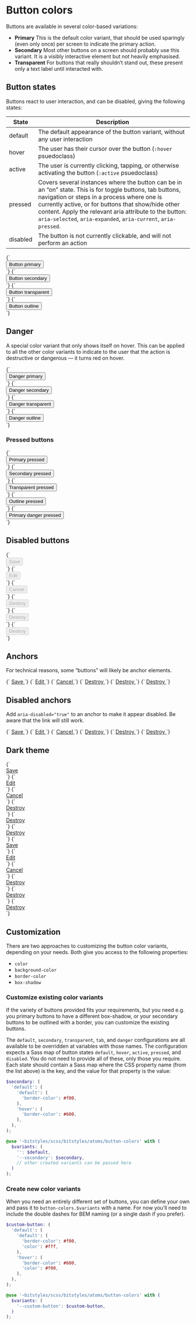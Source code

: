 
<Meta title="Atoms/Button/Colors" />

# Button colors

Buttons are available in several color-based variations:

- **Primary** This is the default color variant, that should be used sparingly (even only once) per screen to indicate the primary action.
- **Secondary** Most other buttons on a screen should probably use this variant. It is a visibly interactive element but not heavily emphasised.
- **Transparent** For buttons that really shouldn’t stand out, these present only a text label until interacted with.

## Button states

Buttons react to user interaction, and can be disabled, giving the following states:

| State    | Description                                                                                                                                                                                                                                                                                                                                 |
| -------- | ------------------------------------------------------------------------------------------------------------------------------------------------------------------------------------------------------------------------------------------------------------------------------------------------------------------------------------------- |
| default  | The default appearance of the button variant, without any user interaction                                                                                                                                                                                                                                                                  |
| hover    | The user has their cursor over the button (`:hover` psuedoclass)                                                                                                                                                                                                                                                                            |
| active   | The user is currently clicking, tapping, or otherwise activating the button (`:active` psuedoclass)                                                                                                                                                                                                                                         |
| pressed  | Covers several instances where the button can be in an “on” state. This is for toggle buttons, tab buttons, navigation or steps in a process where one is currently active, or for buttons that show/hide other content. Apply the relevant aria attribute to the button: `aria-selected`, `aria-expanded`, `aria-current`, `aria-pressed`. |
| disabled | The button is not currently clickable, and will not perform an action                                                                                                                                                                                                                                                                       |

<Canvas>
  <Story name="primary">
    {`
      <div class="u-padding-m" data-theme="default">
        <button class="a-button">
          Button primary
        </button>
      </div>
    `}
  </Story>
  <Story name="secondary">
    {`
      <div class="u-padding-m" data-theme="default">
        <button class="a-button a-button--secondary">
          Button secondary
        </button>
      </div>
    `}
  </Story>
  <Story name="transparent">
    {`
      <div class="u-padding-m" data-theme="default">
        <button class="a-button a-button--transparent">
          Button transparent
        </button>
      </div>
    `}
  </Story>
  <Story name="outline">
    {`
      <div class="u-padding-m" data-theme="default">
        <button class="a-button a-button--outline">
          Button outline
        </button>
      </div>
    `}
  </Story>
</Canvas>

## Danger

A special color variant that only shows itself on hover. This can be applied to all the other color variants to indicate to the user that the action is destructive or dangerous — it turns red on hover.

<Canvas>
  <Story name="Danger/primary">
    {`
      <div class="u-padding-m" data-theme="default">
        <button class="a-button a-button--danger">
          Danger primary
        </button>
      </div>
    `}
  </Story>
  <Story name="Danger/secondary">
    {`
      <div class="u-padding-m" data-theme="default">
        <button class="a-button a-button--secondary a-button--danger">
          Danger secondary
        </button>
      </div>
    `}
  </Story>
  <Story name="Danger/transparent">
    {`
      <div class="u-padding-m" data-theme="default">
        <button class="a-button a-button--transparent a-button--danger">
          Danger transparent
        </button>
      </div>
    `}
  </Story>
  <Story name="Danger/outline">
    {`
      <div class="u-padding-m" data-theme="default">
        <button class="a-button a-button--outline a-button--danger">
          Danger outline
        </button>
      </div>
    `}
  </Story>
</Canvas>

### Pressed buttons

<Canvas>
  <Story name="primary pressed">
    {`
      <div class="u-padding-m" data-theme="default">
        <button class="a-button" aria-pressed="true">
          Primary pressed
        </button>
      </div>
    `}
  </Story>
  <Story name="secondary pressed">
    {`
      <div class="u-padding-m" data-theme="default">
        <button class="a-button a-button--secondary" aria-pressed="true">
          Secondary pressed
        </button>
      </div>
    `}
  </Story>
  <Story name="transparent pressed">
    {`
      <div class="u-padding-m" data-theme="default">
        <button class="a-button a-button--transparent" aria-pressed="true">
          Transparent pressed
        </button>
      </div>
    `}
  </Story>
  <Story name="outline pressed">
    {`
      <div class="u-padding-m" data-theme="default">
        <button class="a-button a-button--outline" aria-pressed="true">
          Outline pressed
        </button>
      </div>
    `}
  </Story>
  <Story name="primary danger pressed">
    {`
      <div class="u-padding-m" data-theme="default">
        <button class="a-button a-button--danger" aria-pressed="true">
          Primary danger pressed
        </button>
      </div>
    `}
  </Story>
</Canvas>

## Disabled buttons

<Canvas>
  <Story name="Primary (disabled)">
    {`
      <div class="u-padding-m" data-theme="default">
        <button class="a-button" disabled>
          Save
        </button>
      </div>
    `}
  </Story>
  <Story name="Secondary (disabled)">
    {`
      <div class="u-padding-m" data-theme="default">
        <button class="a-button a-button--secondary" disabled>
          Edit
        </button>
      </div>
    `}
  </Story>
  <Story name="Transparent (disabled)">
    {`
      <div class="u-padding-m" data-theme="default">
        <button class="a-button a-button--transparent" disabled>
          Cancel
        </button>
      </div>
    `}
  </Story>
  <Story name="Danger/primary (disabled)">
    {`
      <div class="u-padding-m" data-theme="default">
        <button class="a-button a-button--danger" disabled>
          Destroy
        </button>
      </div>
    `}
  </Story>
  <Story name="Danger/secondary (disabled)">
    {`
      <div class="u-padding-m" data-theme="default">
        <button class="a-button a-button--secondary a-button--danger" disabled>
          Destroy
        </button>
      </div>
    `}
  </Story>
  <Story name="Danger/transparent (disabled)">
    {`
      <div class="u-padding-m" data-theme="default">
        <button class="a-button a-button--transparent a-button--danger" disabled>
          Destroy
        </button>
      </div>
    `}
  </Story>
</Canvas>

## Anchors

For technical reasons, some “buttons” will likely be anchor elements.

<Canvas>
  <Story name="Primary anchor">
    {`
      <a href="/" class="a-button">
        Save
      </a>
    `}
  </Story>
  <Story name="Secondary anchor">
    {`
      <a href="/" class="a-button a-button--secondary">
        Edit
      </a>
    `}
  </Story>
  <Story name="Transparent anchor">
    {`
      <a href="/" class="a-button a-button--transparent">
        Cancel
      </a>
    `}
  </Story>
  <Story name="Danger/primary anchor">
    {`
      <a href="/" class="a-button a-button--danger">
        Destroy
      </a>
    `}
  </Story>
  <Story name="Danger/secondary anchor">
    {`
      <a href="/" class="a-button a-button--secondary a-button--danger">
        Destroy
      </a>
    `}
  </Story>
  <Story name="Danger/transparent anchor">
    {`
      <a href="/" class="a-button a-button--transparent a-button--danger">
        Destroy
      </a>
    `}
  </Story>
</Canvas>

## Disabled anchors

Add `aria-disabled="true"` to an anchor to make it appear disabled. Be aware that the link will still work.

<Canvas>
  <Story name="Primary anchor (disabled)">
    {`
      <a href="/" class="a-button" aria-disabled="true">
        Save
      </a>
    `}
  </Story>
  <Story name="Secondary anchor (disabled)">
    {`
      <a href="/" class="a-button a-button--secondary" aria-disabled="true">
        Edit
      </a>
    `}
  </Story>
  <Story name="Transparent anchor (disabled)">
    {`
      <a href="/" class="a-button a-button--transparent" aria-disabled="true">
        Cancel
      </a>
    `}
  </Story>
  <Story name="Danger/primary anchor (disabled)">
    {`
      <a href="/" class="a-button a-button--danger" aria-disabled="true">
        Destroy
      </a>
    `}
  </Story>
  <Story name="Danger/secondary anchor (disabled)">
    {`
      <a href="/" class="a-button a-button--secondary a-button--danger" aria-disabled="true">
        Destroy
      </a>
    `}
  </Story>
  <Story name="Danger/transparent anchor (disabled)">
    {`
      <a href="/" class="a-button a-button--transparent a-button--danger" aria-disabled="true">
        Destroy
      </a>
    `}
  </Story>
</Canvas>

## Dark theme

<Canvas>
  <Story name="Primary (dark theme)">
    {`
      <div class="u-padding-m" data-theme="dark">
        <a href="/" class="a-button">
          Save
        </a>
      </div>
    `}
  </Story>
  <Story name="Secondary (dark theme)">
    {`
      <div class="u-padding-m" data-theme="dark">
        <a href="/" class="a-button a-button--secondary">
          Edit
        </a>
      </div>
    `}
  </Story>
  <Story name="Transparent (dark theme)">
    {`
      <div class="u-padding-m" data-theme="dark">
        <a href="/" class="a-button a-button--transparent">
          Cancel
        </a>
      </div>
    `}
  </Story>
  <Story name="Danger/primary (dark theme)">
    {`
      <div class="u-padding-m" data-theme="dark">
        <a href="/" class="a-button a-button--danger">
          Destroy
        </a>
      </div>
    `}
  </Story>
  <Story name="Danger/secondary (dark theme)">
    {`
      <div class="u-padding-m" data-theme="dark">
        <a href="/" class="a-button a-button--secondary a-button--danger">
          Destroy
        </a>
      </div>
    `}
  </Story>
  <Story name="Danger/transparent (dark theme)">
    {`
      <div class="u-padding-m" data-theme="dark">
        <a href="/" class="a-button a-button--transparent a-button--danger">
          Destroy
        </a>
      </div>
    `}
  </Story>
</Canvas>

<Canvas>
  <Story name="Primary (disabled, dark theme)">
    {`
      <div class="u-padding-m" data-theme="dark">
        <a href="/" class="a-button" aria-disabled="true">
          Save
        </a>
      </div>
    `}
  </Story>
  <Story name="Secondary (disabled, dark theme)">
    {`
      <div class="u-padding-m" data-theme="dark">
        <a href="/" class="a-button a-button--secondary" aria-disabled="true">
          Edit
        </a>
      </div>
    `}
  </Story>
  <Story name="Transparent (disabled, dark theme)">
    {`
      <div class="u-padding-m" data-theme="dark">
        <a href="/" class="a-button a-button--transparent" aria-disabled="true">
          Cancel
        </a>
      </div>
    `}
  </Story>
  <Story name="Danger/primary (disabled, dark theme)">
    {`
      <div class="u-padding-m" data-theme="dark">
        <a href="/" class="a-button a-button--danger" aria-disabled="true">
          Destroy
        </a>
      </div>
    `}
  </Story>
  <Story name="Danger/secondary (disabled, dark theme)">
    {`
      <div class="u-padding-m" data-theme="dark">
        <a href="/" class="a-button a-button--secondary a-button--danger" aria-disabled="true">
          Destroy
        </a>
      </div>
    `}
  </Story>
  <Story name="Danger/transparent (disabled, dark theme)">
    {`
      <div class="u-padding-m" data-theme="dark">
        <a href="/" class="a-button a-button--transparent a-button--danger" aria-disabled="true">
          Destroy
        </a>
      </div>
    `}
  </Story>
</Canvas>

## Customization

There are two approaches to customizing the button color variants, depending on your needs. Both give you access to the following properties:

- `color`
- `background-color`
- `border-color`
- `box-shadow`

### Customize existing color variants

If the variety of buttons provided fits your requirements, but you need e.g. you primary buttons to have a different box-shadow, or your secondary buttons to be outlined with a border, you can customize the existing buttons.

The `default`, `secondary`, `transparent`, `tab`, and `danger` configurations are all available to be overridden at variables with those names. The configuration expects a Sass map of button states `default`, `hover`, `active`, `pressed`, and `disabled`. You do not need to provide all of these, only those you require. Each state should contain a Sass map where the CSS property name (from the list above) is the key, and the value for that property is the value:

```scss
$secondary: (
  'default': (
    'default': (
      'border-color': #f00,
    ),
    'hover': (
      'border-color': #600,
    ),
  ),
);

@use '~bitstyles/scss/bitstyles/atoms/button-colors' with (
  $variants: (
    '': $default,
    '--secondary': $secondary,
    // other created variants can be passed here
  )
);
```

### Create new color variants

When you need an entirely different set of buttons, you can define your own and pass it to `button-colors.$variants` with a name. For now you’ll need to include the double dashes for BEM naming (or a single dash if you prefer).

```scss
$custom-button: (
  'default': (
    'default': (
      'border-color': #f00,
      'color': #fff,
    ),
    'hover': (
      'border-color': #600,
      'color': #f00,
    ),
  ),
);

@use '~bitstyles/scss/bitstyles/atoms/button-colors' with (
  $variants: (
    '--custom-button': $custom-button,
  )
);
```
